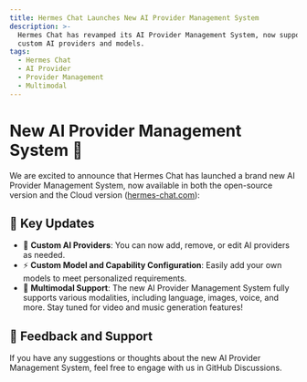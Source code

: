 ```yaml
---
title: Hermes Chat Launches New AI Provider Management System
description: >-
  Hermes Chat has revamped its AI Provider Management System, now supporting
  custom AI providers and models.
tags:
  - Hermes Chat
  - AI Provider
  - Provider Management
  - Multimodal
---
```


# New AI Provider Management System 🎉

We are excited to announce that Hermes Chat has launched a brand new AI Provider Management System, now available in both the open-source version and the Cloud version ([hermes-chat.com](https://hermes-chat.com)):

## 🚀 Key Updates

- 🔮 **Custom AI Providers**: You can now add, remove, or edit AI providers as needed.
- ⚡️ **Custom Model and Capability Configuration**: Easily add your own models to meet personalized requirements.
- 🌈 **Multimodal Support**: The new AI Provider Management System fully supports various modalities, including language, images, voice, and more. Stay tuned for video and music generation features!

## 📢 Feedback and Support

If you have any suggestions or thoughts about the new AI Provider Management System, feel free to engage with us in GitHub Discussions.
